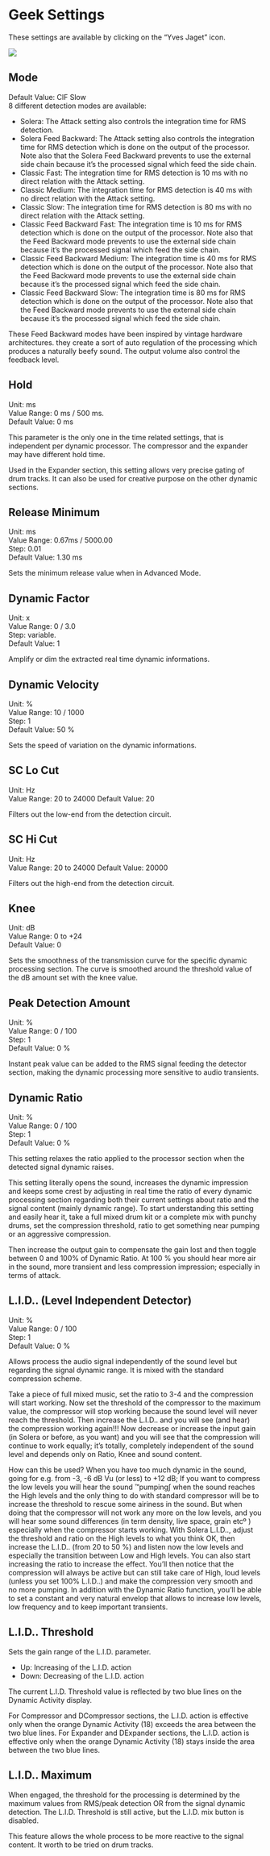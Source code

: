 # Geek Settings

These settings are available by clicking on the "Yves Jaget" icon.

![](https://flux-shared.s3.amazonaws.com/doc_images/Plugins/evo-comp/evoComp_geek.png)

## Mode
Default Value: ClF Slow  
8 different detection modes are available:

- Solera: The Attack setting also controls the integration time for RMS detection.
- Solera Feed Backward: The Attack setting also controls the integration time for RMS detection which is done on
the output of the processor. Note also that the Solera Feed Backward prevents to use the external side chain because it’s the processed signal which feed the side chain.
- Classic Fast: The integration time for RMS detection is 10 ms with no direct relation with the Attack setting.
- Classic Medium: The integration time for RMS detection is 40 ms with no direct relation with the Attack setting.
- Classic Slow: The integration time for RMS detection is 80 ms with no direct relation with the Attack setting.
- Classic Feed Backward Fast: The integration time is 10 ms for RMS detection which is done on the output of the
processor. Note also that the Feed Backward mode prevents to use the external side chain because it’s the processed signal which feed the side chain.
- Classic Feed Backward Medium: The integration time is 40 ms for RMS detection which is done on the output
of the processor. Note also that the Feed Backward mode prevents to use the external side chain because it’s the
processed signal which feed the side chain.
- Classic Feed Backward Slow: The integration time is 80 ms for RMS detection which is done on the output of the
processor. Note also that the Feed Backward mode prevents to use the external side chain because it’s the processed signal which feed the side chain.


:::{.callout-note}
These Feed Backward modes have been inspired by vintage hardware architectures. they create a sort of auto regulation of the processing which produces a naturally beefy sound. The output volume also control the feedback level.
:::

## Hold
Unit: ms  
Value Range: 0 ms / 500 ms.  
Default Value: 0 ms

This parameter is the only one in the time related settings, that is independent per dynamic processor. The compressor 
and the expander may have different hold time.

:::{.callout-note}
Used in the Expander section, this setting allows very precise gating of drum tracks. It can also be used for creative
purpose on the other dynamic sections.
:::

## Release Minimum
Unit: ms  
Value Range: 0.67ms / 5000.00  
Step: 0.01  
Default Value: 1.30 ms

Sets the minimum release value when in Advanced Mode.

## Dynamic Factor
Unit: x  
Value Range: 0 / 3.0  
Step: variable.  
Default Value: 1

Amplify or dim the extracted real time dynamic informations.

## Dynamic Velocity
Unit: %  
Value Range: 10 / 1000  
Step: 1  
Default Value: 50 %

Sets the speed of variation on the dynamic informations.

## SC Lo Cut
Unit: Hz  
Value Range: 20 to 24000
Default Value: 20

Filters out the low-end from the detection circuit.

## SC Hi Cut
Unit: Hz  
Value Range: 20 to 24000
Default Value: 20000

Filters out the high-end from the detection circuit.

## Knee
Unit: dB  
Value Range: 0 to +24  
Default Value: 0

Sets the smoothness of the transmission curve for the specific dynamic processing section. The curve is smoothed
around the threshold value of the dB amount set with the knee value.


## Peak Detection Amount
Unit: %  
Value Range: 0 / 100  
Step: 1  
Default Value: 0 %

Instant peak value can be added to the RMS signal feeding the detector section, making the dynamic processing
more sensitive to audio transients.


## Dynamic Ratio
Unit: %  
Value Range: 0 / 100  
Step: 1  
Default Value: 0 %

This setting relaxes the ratio applied to the processor section when the detected signal dynamic raises.

This setting literally opens the sound, increases the dynamic impression and keeps some crest by adjusting in real time
the ratio of every dynamic processing section regarding both their current settings about ratio and the signal content
(mainly dynamic range). To start understanding this setting and easily hear it, take a full mixed drum kit or a complete mix
with punchy drums, set the compression threshold, ratio to get something near pumping or an aggressive compression.

Then increase the output gain to compensate the gain lost and then toggle between 0 and 100% of Dynamic Ratio. At 100
% you should hear more air in the sound, more transient and less compression impression; especially in terms of attack.


## L.I.D.. (Level Independent Detector)
Unit: %  
Value Range: 0 / 100  
Step: 1  
Default Value: 0 %

Allows process the audio signal independently of the sound level but regarding the signal dynamic range. It is
mixed with the standard compression scheme.

:::{.callout-note}
Take a piece of full mixed music, set the ratio to 3-4 and the compression will start working. Now set the threshold of the compressor to the maximum value, the compressor will stop working because the sound level will never reach the threshold. Then increase the L.I.D.. and you will see (and hear) the compression working again!!! Now decrease or increase the input gain (in Solera or before, as you want) and you will see that the compression will continue to work equally; it's totally, completely independent of the sound level and depends only on Ratio, Knee and sound content.

How can this be used? When you have too much dynamic in the sound, going for e.g. from -3, -6 dB Vu (or less) to +12 dB; If you want to compress the low levels you will hear the sound ™pumping∫ when the sound reaches the High levels and the only thing to do with standard compressor will be to increase the threshold to rescue some airiness in the sound. But when doing that the compressor will not work any more on the low levels, and you will hear some sound differences (in term density, live space, grain etcº ) especially when the compressor starts working. With Solera L.I.D.., adjust the threshold and ratio on the High levels to what you think OK, then increase the L.I.D.. (from 20 to 50 %) and listen now the low levels and especially the transition between Low and High levels. You can also start increasing the ratio to increase the effect. You'll then notice that the compression will always be active but can still take care of High, loud levels (unless you set 100% L.I.D..) and make the compression very smooth and no more pumping. In addition with the Dynamic Ratio function, you'll be able to set a constant and very natural envelop that allows to increase low levels, low frequency and to keep important transients.
:::


## L.I.D.. Threshold
Sets the gain range of the L.I.D. parameter.

- Up: Increasing of the L.I.D. action
- Down: Decreasing of the L.I.D. action

The current L.I.D. Threshold value is reflected by two blue lines on the Dynamic Activity display.

For Compressor and DCompressor sections, the L.I.D. action is effective only when the orange Dynamic Activity (18)
exceeds the area between the two blue lines. For Expander and DExpander sections, the L.I.D. action is effective
only when the orange Dynamic Activity (18) stays inside the area between the two blue lines.


## L.I.D.. Maximum
When engaged, the threshold for the processing is determined by the maximum values from RMS/peak detection
OR from the signal dynamic detection. The L.I.D. Threshold is still active, but the L.I.D. mix button is disabled. 

:::{.callout-note}
This feature allows the whole process to be more reactive to the signal content. It worth to be tried on drum tracks.
:::
